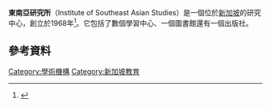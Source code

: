 {{refimprove|time=2014-04-22T03:55:45+00:00}}
{{Infobox university
|name              = 東南亞研究所
|image_name        = Institute of Southeast Asian Studies, Singapore - 20140116-02.jpg
|image_size        = 
|caption           = 2014年1月的研究所
|established       = 1968年
|closed            =
|type              = 
|affiliation       = 
|endowment         = 
|officer_in_charge =
|chairman          = [[王赓武|王赓武]]教授
|director          = Tan Chin Tiong
|head_label        =
|head              =
|faculty           =
|staff             = 71
|students          =
|undergrad         =
|postgrad          =
|doctoral          =
|other             =
|country           = [[新加坡|新加坡]]
|address           ={{SIN}}{{le|肯特崗|Kent Ridge}}王美敬台30号 <br /> 邮编 119614
|coor              = {{Coord|1|17|26.84|N|103|46|36.12|E|display=inline,title}}
|campus            = 郊区
|former_names      =
|affiliations      = [[新加坡政府|新加坡政府]]
|website           = {{URL|www.iseas.edu.sg}}
|logo              =
|footnotes         =
}}

'''東南亞研究所'''（Institute of Southeast Asian Studies）是一個位於[[新加坡|新加坡]]的研究中心，創立於1968年<ref>{{cite web|url=http://app.sgdi.gov.sg/listing.asp?agency_subtype=dept&agency_id=0000000059|title=Institute of Southeast Asian Studies|publisher=Singapore Government|accessdate=23 April 2012|archive-url=https://web.archive.org/web/20111003043156/http://app.sgdi.gov.sg/listing.asp?agency_subtype=dept&agency_id=0000000059|archive-date=2011-10-03|dead-url=yes}}</ref>。它包括了數個學習中心、一個圖書館還有一個出版社。
==參考資料==
{{reflist}}

[[Category:學術機構|Category:學術機構]]
[[Category:新加坡教育|Category:新加坡教育]]
{{Singapore-stub}}